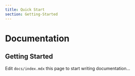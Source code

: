 ```yaml
---
title: Quick Start
section: Getting-Started
---
```


# Documentation

## Getting Started

Edit `docs/index.mdx` this page to start writing documentation...
